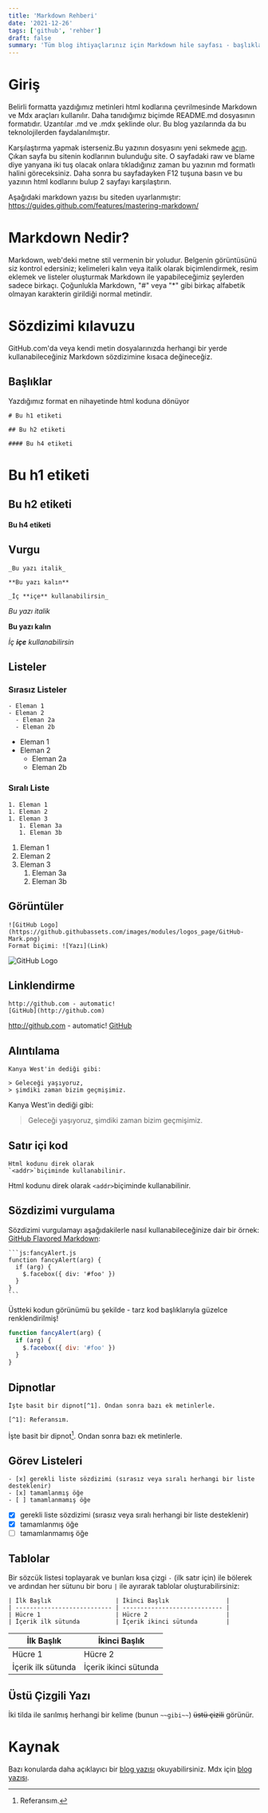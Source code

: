 ```yaml
---
title: 'Markdown Rehberi'
date: '2021-12-26'
tags: ['github', 'rehber']
draft: false
summary: 'Tüm blog ihtiyaçlarınız için Markdown hile sayfası - başlıklar, listeler, resimler, tablolar ve daha fazlası! GitHub Flavored Markdown'a dayalı resimli bir kılavuz.'
---
```


# Giriş


Belirli formatta yazdığımız metinleri html kodlarına çevrilmesinde Markdown ve Mdx araçları kullanılır. Daha tanıdığımız biçimde README.md dosyasının formatıdır. Uzantılar .md ve .mdx şeklinde olur. Bu blog yazılarında da bu teknolojilerden faydalanılmıştır. 

Karşılaştırma yapmak isterseniz.Bu yazının dosyasını yeni sekmede [açın](https://github.com/konerjonlar/blog-nextjs-tailwind/blob/master/data/blog/github-markdown-guide.mdx). Çıkan sayfa bu sitenin kodlarının bulunduğu site. O sayfadaki raw ve blame diye yanyana iki tuş olacak onlara tıkladığınız zaman bu yazının md formatlı halini göreceksiniz. Daha sonra bu sayfadayken F12 tuşuna basın ve bu yazının html kodlarını bulup 2 sayfayı karşılaştırın.


Aşağıdaki markdown yazısı bu siteden uyarlanmıştır: https://guides.github.com/features/mastering-markdown/

# Markdown Nedir?

Markdown, web'deki metne stil vermenin bir yoludur. Belgenin görüntüsünü siz kontrol edersiniz; kelimeleri kalın veya italik olarak biçimlendirmek, resim eklemek ve listeler oluşturmak Markdown ile yapabileceğimiz şeylerden sadece birkaçı. Çoğunlukla Markdown, "#" veya "*" gibi birkaç alfabetik olmayan karakterin girildiği normal metindir.

# Sözdizimi kılavuzu

GitHub.com'da veya kendi metin dosyalarınızda herhangi bir yerde kullanabileceğiniz Markdown sözdizimine kısaca değineceğiz.

## Başlıklar

Yazdığımız format en nihayetinde html koduna dönüyor

```
# Bu h1 etiketi

## Bu h2 etiketi

#### Bu h4 etiketi
```

# Bu h1 etiketi

## Bu h2 etiketi

#### Bu h4 etiketi

## Vurgu

```
_Bu yazı italik_

**Bu yazı kalın**

_İç **içe** kullanabilirsin_
```

_Bu yazı italik_

**Bu yazı kalın**

_İç **içe** kullanabilirsin_

## Listeler

### Sırasız Listeler

```
- Eleman 1
- Eleman 2
  - Eleman 2a
  - Eleman 2b
```

- Eleman 1
- Eleman 2
  - Eleman 2a
  - Eleman 2b

### Sıralı Liste

```
1. Eleman 1
1. Eleman 2
1. Eleman 3
   1. Eleman 3a
   1. Eleman 3b
```

1. Eleman 1
1. Eleman 2
1. Eleman 3
   1. Eleman 3a
   1. Eleman 3b

## Görüntüler

```
![GitHub Logo](https://github.githubassets.com/images/modules/logos_page/GitHub-Mark.png)
Format biçimi: ![Yazı](Link)
```

![GitHub Logo](https://github.githubassets.com/images/modules/logos_page/GitHub-Mark.png)

## Linklendirme

```
http://github.com - automatic!
[GitHub](http://github.com)
```

http://github.com - automatic!
[GitHub](http://github.com)

## Alıntılama

```
Kanya West'in dediği gibi:

> Geleceği yaşıyoruz,
> şimdiki zaman bizim geçmişimiz.
```

Kanya West'in dediği gibi:

> Geleceği yaşıyoruz,
> şimdiki zaman bizim geçmişimiz.

## Satır içi kod

```
Html kodunu direk olarak
`<addr>`biçiminde kullanabilinir.
```

Html kodunu direk olarak
`<addr>`biçiminde kullanabilinir.

## Sözdizimi vurgulama

Sözdizimi vurgulamayı aşağıdakilerle nasıl kullanabileceğinize dair bir örnek: [GitHub Flavored Markdown](https://help.github.com/articles/basic-writing-and-formatting-syntax/):

````
```js:fancyAlert.js
function fancyAlert(arg) {
  if (arg) {
    $.facebox({ div: '#foo' })
  }
}
```
````

Üstteki kodun görünümü bu şekilde - tarz kod başlıklarıyla güzelce renklendirilmiş!

```js:fancyAlert.js
function fancyAlert(arg) {
  if (arg) {
    $.facebox({ div: '#foo' })
  }
}
```

## Dipnotlar

```
İşte basit bir dipnot[^1]. Ondan sonra bazı ek metinlerle.

[^1]: Referansım.
```

İşte basit bir dipnot[^1]. Ondan sonra bazı ek metinlerle.

[^1]: Referansım.

## Görev Listeleri

```
- [x] gerekli liste sözdizimi (sırasız veya sıralı herhangi bir liste desteklenir)
- [x] tamamlanmış öğe
- [ ] tamamlanmamış öğe
```

- [x] gerekli liste sözdizimi (sırasız veya sıralı herhangi bir liste desteklenir)
- [x] tamamlanmış öğe
- [ ] tamamlanmamış öğe

## Tablolar

Bir sözcük listesi toplayarak ve bunları kısa çizgi `-` (ilk satır için) ile bölerek ve ardından her sütunu bir boru `|` ile ayırarak tablolar oluşturabilirsiniz:

```
| İlk Başlık                  | İkinci Başlık                |
| --------------------------- | ---------------------------- |
| Hücre 1                     | Hücre 2                      |
| İçerik ilk sütunda          | İçerik ikinci sütunda        |
```

| İlk Başlık                  | İkinci Başlık                |
| --------------------------- | ---------------------------- |
| Hücre 1                     | Hücre 2                      |
| İçerik ilk sütunda          | İçerik ikinci sütunda        |

## Üstü Çizgili Yazı

İki tilda ile sarılmış herhangi bir kelime (bunun `~~gibi~~`) ~~üstü çizili~~ görünür.

# Kaynak 

Bazı konularda daha açıklayıcı bir [blog yazısı](https://ceaksan.com/tr/markdown-nedir) okuyabilirsiniz. 
Mdx için [blog yazısı](https://onurdayibasi.com/tutorials/2020/2020-03-29-mdx-ve-dinamik-sayfalar/).